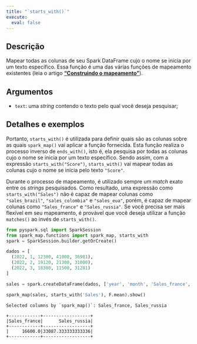 ```yaml
---
title: "`starts_with()`"
execute:
  eval: false
---
```


## Descrição

Mapear todas as colunas de seu Spark DataFrame cujo o nome se inicia por um texto específico. Essa função é uma das várias funções de mapeamento existentes (leia o artigo [**"Construindo o mapeamento"**](artigos/construindo-mapeamento.qmd)). 

## Argumentos

- `text`: uma *string* contendo o texto pelo qual você deseja pesquisar;

## Detalhes e exemplos

Portanto, `starts_with()` é utilizada para definir quais são as colunas sobre as quais `spark_map()` vai aplicar a função fornecida. Esta função realiza o processo inverso de `ends_with()`, isto é, ela pesquisa por todas as colunas cujo o nome se inicia por um texto específico. Sendo assim, com a expressão `starts_with("Score")`, `starts_with()` vai mapear todas as colunas cujo o nome se inicia pelo texto `"Score"`. 

Durante o processo de mapeamento, é utilizado sempre um *match* exato entre os *strings* pesquisados. Como resultado, uma expressão como `starts_with("Sales")` não é capaz de mapear colunas como `"sales_brazil"`, `"sales_colombia"` e `"sales_eua"`, porém, é capaz de mapear colunas como `"Sales_france"` e `"Sales_russia"`. Se você precisa ser mais flexível em seu mapeamento, é provável que você deseja utilizar a função `matches()` ao invés de `starts_with()`.

```python
from pyspark.sql import SparkSession
from spark_map.functions import spark_map, starts_with
spark = SparkSession.builder.getOrCreate()

dados = [
  (2022, 1, 12300, 41000, 36981),
  (2022, 2, 19120, 21300, 31000),
  (2022, 3, 18380, 11500, 31281)
]

sales = spark.createDataFrame(dados, ['year', 'month', 'Sales_france', 'sales_brazil', 'Sales_russia'])

spark_map(sales, starts_with('Sales'), F.mean).show()
```

```
Selected columns by `spark_map()`: Sales_france, Sales_russia

+------------+------------------+
|Sales_france|      Sales_russia|
+------------+------------------+
|     16600.0|33087.333333333336|
+------------+------------------+
```